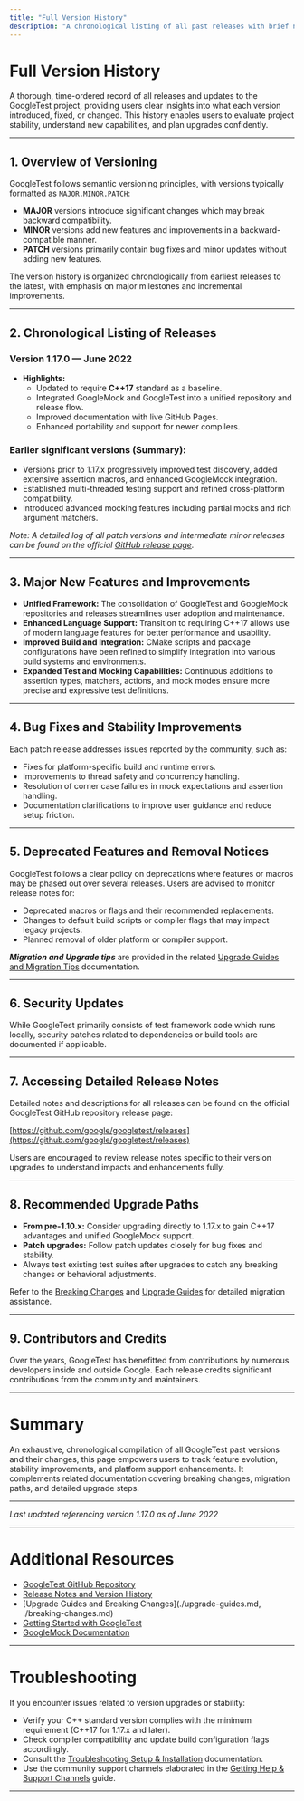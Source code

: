 ```yaml
---
title: "Full Version History"
description: "A chronological listing of all past releases with brief notes on major new features, resolved issues, and general improvements, enabling users to track project stability and feature evolution across time."
---
```


# Full Version History

A thorough, time-ordered record of all releases and updates to the GoogleTest project, providing users clear insights into what each version introduced, fixed, or changed. This history enables users to evaluate project stability, understand new capabilities, and plan upgrades confidently.

---

## 1. Overview of Versioning

GoogleTest follows semantic versioning principles, with versions typically formatted as `MAJOR.MINOR.PATCH`:

- **MAJOR** versions introduce significant changes which may break backward compatibility.
- **MINOR** versions add new features and improvements in a backward-compatible manner.
- **PATCH** versions primarily contain bug fixes and minor updates without adding new features.

The version history is organized chronologically from earliest releases to the latest, with emphasis on major milestones and incremental improvements.

---

## 2. Chronological Listing of Releases

### Version 1.17.0 — June 2022
- **Highlights:**
  - Updated to require **C++17** standard as a baseline.
  - Integrated GoogleMock and GoogleTest into a unified repository and release flow.
  - Improved documentation with live GitHub Pages.
  - Enhanced portability and support for newer compilers.

### Earlier significant versions (Summary):
- Versions prior to 1.17.x progressively improved test discovery, added extensive assertion macros, and enhanced GoogleMock integration.
- Established multi-threaded testing support and refined cross-platform compatibility.
- Introduced advanced mocking features including partial mocks and rich argument matchers.

*Note: A detailed log of all patch versions and intermediate minor releases can be found on the official [GitHub release page](https://github.com/google/googletest/releases).* 

---

## 3. Major New Features and Improvements

- **Unified Framework:** The consolidation of GoogleTest and GoogleMock repositories and releases streamlines user adoption and maintenance.
- **Enhanced Language Support:** Transition to requiring C++17 allows use of modern language features for better performance and usability.
- **Improved Build and Integration:** CMake scripts and package configurations have been refined to simplify integration into various build systems and environments.
- **Expanded Test and Mocking Capabilities:** Continuous additions to assertion types, matchers, actions, and mock modes ensure more precise and expressive test definitions.

---

## 4. Bug Fixes and Stability Improvements

Each patch release addresses issues reported by the community, such as:

- Fixes for platform-specific build and runtime errors.
- Improvements to thread safety and concurrency handling.
- Resolution of corner case failures in mock expectations and assertion handling.
- Documentation clarifications to improve user guidance and reduce setup friction.

---

## 5. Deprecated Features and Removal Notices

GoogleTest follows a clear policy on deprecations where features or macros may be phased out over several releases. Users are advised to monitor release notes for:

- Deprecated macros or flags and their recommended replacements.
- Changes to default build scripts or compiler flags that may impact legacy projects.
- Planned removal of older platform or compiler support.

***Migration and Upgrade tips*** are provided in the related [Upgrade Guides and Migration Tips](./upgrade-guides.md) documentation.

---

## 6. Security Updates

While GoogleTest primarily consists of test framework code which runs locally, security patches related to dependencies or build tools are documented if applicable.

---

## 7. Accessing Detailed Release Notes

Detailed notes and descriptions for all releases can be found on the official GoogleTest GitHub repository release page:

[https://github.com/google/googletest/releases](https://github.com/google/googletest/releases)

Users are encouraged to review release notes specific to their version upgrades to understand impacts and enhancements fully.

---

## 8. Recommended Upgrade Paths

- **From pre-1.10.x:** Consider upgrading directly to 1.17.x to gain C++17 advantages and unified GoogleMock support.
- **Patch upgrades:** Follow patch updates closely for bug fixes and stability.
- Always test existing test suites after upgrades to catch any breaking changes or behavioral adjustments.

Refer to the [Breaking Changes](./breaking-changes.md) and [Upgrade Guides](./upgrade-guides.md) for detailed migration assistance.

---

## 9. Contributors and Credits

Over the years, GoogleTest has benefitted from contributions by numerous developers inside and outside Google. Each release credits significant contributions from the community and maintainers.

---

# Summary
An exhaustive, chronological compilation of all GoogleTest past versions and their changes, this page empowers users to track feature evolution, stability improvements, and platform support enhancements. It complements related documentation covering breaking changes, migration paths, and detailed upgrade steps.

---

_Last updated referencing version 1.17.0 as of June 2022_

---

# Additional Resources

- [GoogleTest GitHub Repository](https://github.com/google/googletest)
- [Release Notes and Version History](https://github.com/google/googletest/releases)
- [Upgrade Guides and Breaking Changes](./upgrade-guides.md, ./breaking-changes.md)
- [Getting Started with GoogleTest](https://google.github.io/googletest/primer.html)
- [GoogleMock Documentation](https://google.github.io/googletest/gmock.html)

---

# Troubleshooting

If you encounter issues related to version upgrades or stability:

- Verify your C++ standard version complies with the minimum requirement (C++17 for 1.17.x and later).
- Check compiler compatibility and update build configuration flags accordingly.
- Consult the [Troubleshooting Setup & Installation](../getting-started/environment-setup/troubleshooting-setup.md) documentation.
- Use the community support channels elaborated in the [Getting Help & Support Channels](../../faq/community-support/support-channels.md) guide.

---